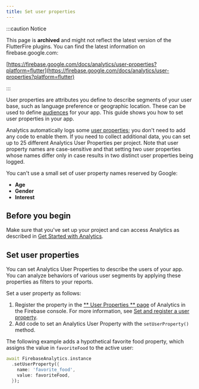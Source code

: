 ```yaml
---
title: Set user properties
---
```


:::caution Notice

This page is **archived** and might not reflect the latest version of the
FlutterFire plugins. You can find the latest information on
firebase.google.com:

[https://firebase.google.com/docs/analytics/user-properties?platform=flutter](https://firebase.google.com/docs/analytics/user-properties?platform=flutter)

:::

User properties are attributes you define to describe segments of your user base,
such as language preference or geographic location. These can be used to define
[audiences](https://support.google.com/firebase/answer/6317509?hl=en&ref_topic=6317489)
for your app. This guide shows you how to set user properties in your app.

Analytics automatically logs some [user
properties](https://support.google.com/firebase/answer/6317486); you don't need
to add any code to enable them. If you need to collect additional data, you can
set up to 25 different Analytics User Properties per project. Note that
user property names are case-sensitive and that setting two user properties
whose names differ only in case results in two distinct user properties being
logged.

You can't use a small set of user property names reserved by Google:

<ul>
<li><strong>Age</strong></li>
<li><strong>Gender</strong></li>
<li><strong>Interest</strong></li>
</ul>

## Before you begin

Make sure that you've set up your project and can access Analytics as
described in [Get Started with Analytics](get-started).

## Set user properties

You can set Analytics User Properties to describe the users of your app.
You can analyze behaviors of various user segments by applying these
properties as filters to your reports.

Set a user property as follows:

1. Register the property in the [** User Properties ** page](https://console.firebase.google.com/project/_/analytics/userproperty)
   of Analytics in the Firebase console. For more information, see
   [Set and register a user property](//support.google.com/firebase/answer/6317519?hl=en&ref_topic=6317489#create-property).
1. Add code to set an Analytics User Property with the `setUserProperty()`
   method.

The following example
adds a hypothetical favorite food property, which assigns the value in
`favoriteFood` to the active user:

```dart
await FirebaseAnalytics.instance
  .setUserProperty({
    name: 'favorite_food',
    value: favoriteFood,
  });
```